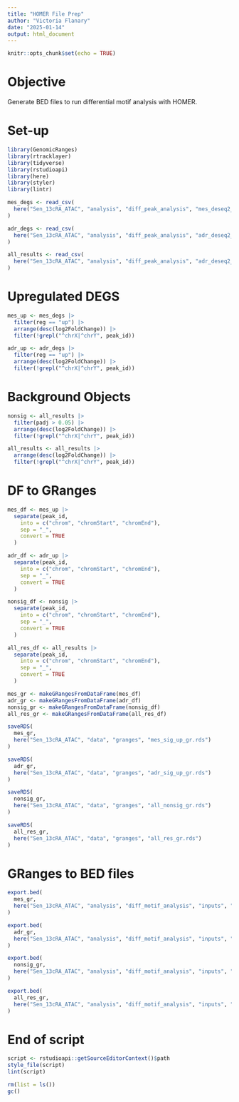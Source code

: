 ```yaml
---
title: "HOMER File Prep"
author: "Victoria Flanary"
date: "2025-01-14"
output: html_document
---
```


```r
knitr::opts_chunk$set(echo = TRUE)
```

# Objective
Generate BED files to run differential motif analysis with HOMER.

# Set-up
```r
library(GenomicRanges)
library(rtracklayer)
library(tidyverse)
library(rstudioapi)
library(here)
library(styler)
library(lintr)
```

```r
mes_degs <- read_csv(
  here("Sen_13cRA_ATAC", "analysis", "diff_peak_analysis", "mes_deseq2_sig.csv")
)

adr_degs <- read_csv(
  here("Sen_13cRA_ATAC", "analysis", "diff_peak_analysis", "adr_deseq2_sig.csv")
)

all_results <- read_csv(
  here("Sen_13cRA_ATAC", "analysis", "diff_peak_analysis", "adr_deseq2_all.csv")
)
```

# Upregulated DEGS
```r
mes_up <- mes_degs |>
  filter(reg == "up") |>
  arrange(desc(log2FoldChange)) |>
  filter(!grepl("^chrX|^chrY", peak_id))

adr_up <- adr_degs |>
  filter(reg == "up") |>
  arrange(desc(log2FoldChange)) |>
  filter(!grepl("^chrX|^chrY", peak_id))
```

# Background  Objects
```r
nonsig <- all_results |>
  filter(padj > 0.05) |>
  arrange(desc(log2FoldChange)) |>
  filter(!grepl("^chrX|^chrY", peak_id))

all_results <- all_results |>
  arrange(desc(log2FoldChange)) |>
  filter(!grepl("^chrX|^chrY", peak_id))
```

# DF to GRanges
```r
mes_df <- mes_up |>
  separate(peak_id,
    into = c("chrom", "chromStart", "chromEnd"),
    sep = "_",
    convert = TRUE
  )

adr_df <- adr_up |>
  separate(peak_id,
    into = c("chrom", "chromStart", "chromEnd"),
    sep = "_",
    convert = TRUE
  )

nonsig_df <- nonsig |>
  separate(peak_id,
    into = c("chrom", "chromStart", "chromEnd"),
    sep = "_",
    convert = TRUE
  )

all_res_df <- all_results |>
  separate(peak_id,
    into = c("chrom", "chromStart", "chromEnd"),
    sep = "_",
    convert = TRUE
  )
```

```r
mes_gr <- makeGRangesFromDataFrame(mes_df)
adr_gr <- makeGRangesFromDataFrame(adr_df)
nonsig_gr <- makeGRangesFromDataFrame(nonsig_df)
all_res_gr <- makeGRangesFromDataFrame(all_res_df)
```

```r
saveRDS(
  mes_gr,
  here("Sen_13cRA_ATAC", "data", "granges", "mes_sig_up_gr.rds")
)

saveRDS(
  adr_gr,
  here("Sen_13cRA_ATAC", "data", "granges", "adr_sig_up_gr.rds")
)

saveRDS(
  nonsig_gr,
  here("Sen_13cRA_ATAC", "data", "granges", "all_nonsig_gr.rds")
)

saveRDS(
  all_res_gr,
  here("Sen_13cRA_ATAC", "data", "granges", "all_res_gr.rds")
)
```

# GRanges to BED files
```r
export.bed(
  mes_gr,
  here("Sen_13cRA_ATAC", "analysis", "diff_motif_analysis", "inputs", "mes_upreg.bed")
)

export.bed(
  adr_gr,
  here("Sen_13cRA_ATAC", "analysis", "diff_motif_analysis", "inputs", "adr_upreg.bed")
)

export.bed(
  nonsig_gr,
  here("Sen_13cRA_ATAC", "analysis", "diff_motif_analysis", "inputs", "nonsig.bed")
)

export.bed(
  all_res_gr,
  here("Sen_13cRA_ATAC", "analysis", "diff_motif_analysis", "inputs", "all_results.bed")
)
```

# End of script
```r
script <- rstudioapi::getSourceEditorContext()$path
style_file(script)
lint(script)
```

```r
rm(list = ls())
gc()
```
